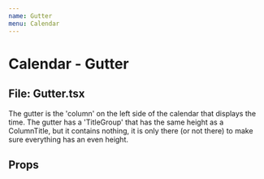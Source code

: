 ```yaml
---
name: Gutter
menu: Calendar
---
```



# Calendar - Gutter
## File: Gutter.tsx

The gutter is the 'column' on the left side of the calendar that displays the time. The gutter has a 'TitleGroup' that has the same height as a ColumnTitle, but it contains nothing, it is only there (or not there) to make sure everything has an even height.

## Props

<Props of={Gutter} />
